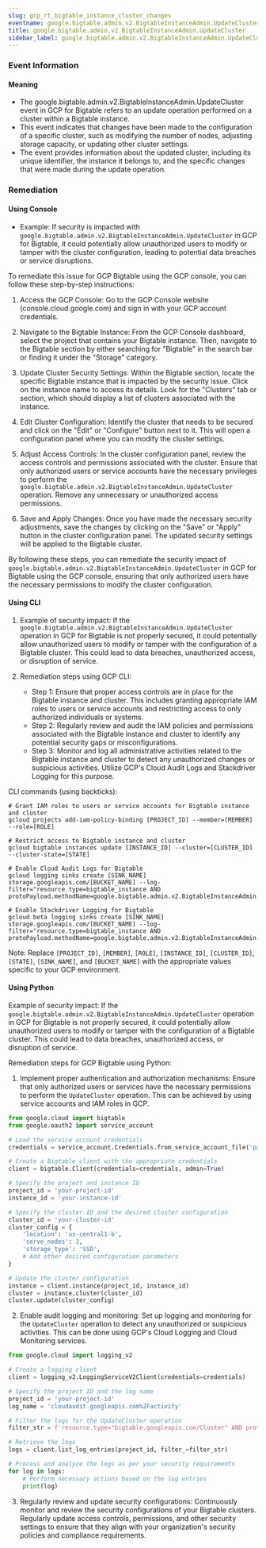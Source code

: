```yaml
--- 
slug: gcp_rt_bigtable_instance_cluster_changes
eventname: google.bigtable.admin.v2.BigtableInstanceAdmin.UpdateCluster
title: google.bigtable.admin.v2.BigtableInstanceAdmin.UpdateCluster
sidebar_label: google.bigtable.admin.v2.BigtableInstanceAdmin.UpdateCluster
---
```

                       
### Event Information

#### Meaning

- The google.bigtable.admin.v2.BigtableInstanceAdmin.UpdateCluster event in GCP for Bigtable refers to an update operation performed on a cluster within a Bigtable instance.
- This event indicates that changes have been made to the configuration of a specific cluster, such as modifying the number of nodes, adjusting storage capacity, or updating other cluster settings.
- The event provides information about the updated cluster, including its unique identifier, the instance it belongs to, and the specific changes that were made during the update operation.

### Remediation

#### Using Console

- Example: If security is impacted with `google.bigtable.admin.v2.BigtableInstanceAdmin.UpdateCluster` in GCP for Bigtable, it could potentially allow unauthorized users to modify or tamper with the cluster configuration, leading to potential data breaches or service disruptions.

To remediate this issue for GCP Bigtable using the GCP console, you can follow these step-by-step instructions:

1. Access the GCP Console: Go to the GCP Console website (console.cloud.google.com) and sign in with your GCP account credentials.

2. Navigate to the Bigtable Instance: From the GCP Console dashboard, select the project that contains your Bigtable instance. Then, navigate to the Bigtable section by either searching for "Bigtable" in the search bar or finding it under the "Storage" category.

3. Update Cluster Security Settings: Within the Bigtable section, locate the specific Bigtable instance that is impacted by the security issue. Click on the instance name to access its details. Look for the "Clusters" tab or section, which should display a list of clusters associated with the instance.

4. Edit Cluster Configuration: Identify the cluster that needs to be secured and click on the "Edit" or "Configure" button next to it. This will open a configuration panel where you can modify the cluster settings.

5. Adjust Access Controls: In the cluster configuration panel, review the access controls and permissions associated with the cluster. Ensure that only authorized users or service accounts have the necessary privileges to perform the `google.bigtable.admin.v2.BigtableInstanceAdmin.UpdateCluster` operation. Remove any unnecessary or unauthorized access permissions.

6. Save and Apply Changes: Once you have made the necessary security adjustments, save the changes by clicking on the "Save" or "Apply" button in the cluster configuration panel. The updated security settings will be applied to the Bigtable cluster.

By following these steps, you can remediate the security impact of `google.bigtable.admin.v2.BigtableInstanceAdmin.UpdateCluster` in GCP for Bigtable using the GCP console, ensuring that only authorized users have the necessary permissions to modify the cluster configuration.

#### Using CLI

1. Example of security impact: If the `google.bigtable.admin.v2.BigtableInstanceAdmin.UpdateCluster` operation in GCP for Bigtable is not properly secured, it could potentially allow unauthorized users to modify or tamper with the configuration of a Bigtable cluster. This could lead to data breaches, unauthorized access, or disruption of service.

2. Remediation steps using GCP CLI:
   - Step 1: Ensure that proper access controls are in place for the Bigtable instance and cluster. This includes granting appropriate IAM roles to users or service accounts and restricting access to only authorized individuals or systems.
   - Step 2: Regularly review and audit the IAM policies and permissions associated with the Bigtable instance and cluster to identify any potential security gaps or misconfigurations.
   - Step 3: Monitor and log all administrative activities related to the Bigtable instance and cluster to detect any unauthorized changes or suspicious activities. Utilize GCP's Cloud Audit Logs and Stackdriver Logging for this purpose.

CLI commands (using backticks):
```
# Grant IAM roles to users or service accounts for Bigtable instance and cluster
gcloud projects add-iam-policy-binding [PROJECT_ID] --member=[MEMBER] --role=[ROLE]

# Restrict access to Bigtable instance and cluster
gcloud bigtable instances update [INSTANCE_ID] --cluster=[CLUSTER_ID] --cluster-state=[STATE]

# Enable Cloud Audit Logs for Bigtable
gcloud logging sinks create [SINK_NAME] storage.googleapis.com/[BUCKET_NAME] --log-filter="resource.type=bigtable_instance AND protoPayload.methodName=google.bigtable.admin.v2.BigtableInstanceAdmin.UpdateCluster"

# Enable Stackdriver Logging for Bigtable
gcloud beta logging sinks create [SINK_NAME] storage.googleapis.com/[BUCKET_NAME] --log-filter="resource.type=bigtable_instance AND protoPayload.methodName=google.bigtable.admin.v2.BigtableInstanceAdmin.UpdateCluster"
```
Note: Replace `[PROJECT_ID]`, `[MEMBER]`, `[ROLE]`, `[INSTANCE_ID]`, `[CLUSTER_ID]`, `[STATE]`, `[SINK_NAME]`, and `[BUCKET_NAME]` with the appropriate values specific to your GCP environment.

#### Using Python

Example of security impact: If the `google.bigtable.admin.v2.BigtableInstanceAdmin.UpdateCluster` operation in GCP for Bigtable is not properly secured, it could potentially allow unauthorized users to modify or tamper with the configuration of a Bigtable cluster. This could lead to data breaches, unauthorized access, or disruption of service.

Remediation steps for GCP Bigtable using Python:

1. Implement proper authentication and authorization mechanisms: Ensure that only authorized users or services have the necessary permissions to perform the `UpdateCluster` operation. This can be achieved by using service accounts and IAM roles in GCP.

```python
from google.cloud import bigtable
from google.oauth2 import service_account

# Load the service account credentials
credentials = service_account.Credentials.from_service_account_file('path/to/service_account_key.json')

# Create a Bigtable client with the appropriate credentials
client = bigtable.Client(credentials=credentials, admin=True)

# Specify the project and instance ID
project_id = 'your-project-id'
instance_id = 'your-instance-id'

# Specify the cluster ID and the desired cluster configuration
cluster_id = 'your-cluster-id'
cluster_config = {
    'location': 'us-central1-b',
    'serve_nodes': 3,
    'storage_type': 'SSD',
    # Add other desired configuration parameters
}

# Update the cluster configuration
instance = client.instance(project_id, instance_id)
cluster = instance.cluster(cluster_id)
cluster.update(cluster_config)
```

2. Enable audit logging and monitoring: Set up logging and monitoring for the `UpdateCluster` operation to detect any unauthorized or suspicious activities. This can be done using GCP's Cloud Logging and Cloud Monitoring services.

```python
from google.cloud import logging_v2

# Create a logging client
client = logging_v2.LoggingServiceV2Client(credentials=credentials)

# Specify the project ID and the log name
project_id = 'your-project-id'
log_name = 'cloudaudit.googleapis.com%2Factivity'

# Filter the logs for the UpdateCluster operation
filter_str = f'resource.type="bigtable.googleapis.com/Cluster" AND protoPayload.methodName="google.bigtable.admin.v2.BigtableInstanceAdmin.UpdateCluster"'

# Retrieve the logs
logs = client.list_log_entries(project_id, filter_=filter_str)

# Process and analyze the logs as per your security requirements
for log in logs:
    # Perform necessary actions based on the log entries
    print(log)
```

3. Regularly review and update security configurations: Continuously monitor and review the security configurations of your Bigtable clusters. Regularly update access controls, permissions, and other security settings to ensure that they align with your organization's security policies and compliance requirements.


 